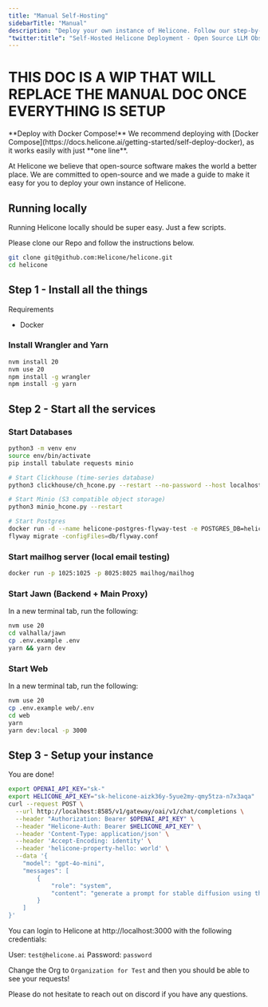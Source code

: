 ```yaml
---
title: "Manual Self-Hosting"
sidebarTitle: "Manual"
description: "Deploy your own instance of Helicone. Follow our step-by-step guide to set up a local, self-hosted version of the LLM observability platform."
"twitter:title": "Self-Hosted Helicone Deployment - Open Source LLM Observability"
---
```


# THIS DOC IS A WIP THAT WILL REPLACE THE MANUAL DOC ONCE EVERYTHING IS SETUP

<Warning>
  **Deploy with Docker Compose!** We recommend deploying with [Docker
  Compose](https://docs.helicone.ai/getting-started/self-deploy-docker), as it
  works easily with just **one line**.
</Warning>

At Helicone we believe that open-source software makes the world a better place. We are committed to open-source and we made a guide to make it easy for you to deploy your own instance of Helicone.

## Running locally

Running Helicone locally should be super easy. Just a few scripts.

Please clone our Repo and follow the instructions below.

```bash
git clone git@github.com:Helicone/helicone.git
cd helicone
```

## Step 1 - Install all the things

Requirements

- Docker

### Install Wrangler and Yarn

```bash
nvm install 20
nvm use 20
npm install -g wrangler
npm install -g yarn
```

## Step 2 - Start all the services

### Start Databases

```bash
python3 -m venv env
source env/bin/activate
pip install tabulate requests minio

# Start Clickhouse (time-series database)
python3 clickhouse/ch_hcone.py --restart --no-password --host localhost

# Start Minio (S3 compatible object storage)
python3 minio_hcone.py --restart

# Start Postgres
docker run -d --name helicone-postgres-flyway-test -e POSTGRES_DB=helicone_test -e POSTGRES_USER=postgres -e POSTGRES_PASSWORD=testpassword -p 54388:5432 -v postgres_flyway_data:/var/lib/postgresql/data postgres:17.4
flyway migrate -configFiles=db/flyway.conf
```

### Start mailhog server (local email testing)

```bash
docker run -p 1025:1025 -p 8025:8025 mailhog/mailhog
```

### Start Jawn (Backend + Main Proxy)

In a new terminal tab, run the following:

```bash
nvm use 20
cd valhalla/jawn
cp .env.example .env
yarn && yarn dev
```

### Start Web

In a new terminal tab, run the following:

```bash
nvm use 20
cp .env.example web/.env
cd web
yarn
yarn dev:local -p 3000
```

## Step 3 - Setup your instance

You are done!

```bash
export OPENAI_API_KEY="sk-"
export HELICONE_API_KEY="sk-helicone-aizk36y-5yue2my-qmy5tza-n7x3aqa"
curl --request POST \
  --url http://localhost:8585/v1/gateway/oai/v1/chat/completions \
  --header "Authorization: Bearer $OPENAI_API_KEY" \
  --header "Helicone-Auth: Bearer $HELICONE_API_KEY" \
  --header 'Content-Type: application/json' \
  --header 'Accept-Encoding: identity' \
  --header 'helicone-property-hello: world' \
  --data '{
    "model": "gpt-4o-mini",
    "messages": [
        {
            "role": "system",
            "content": "generate a prompt for stable diffusion using this article.\n The prompt should instruct the image generation model to generate a image that would be suitable for the main image of the article.\n Therefore, the image should be relevant to the article, while being photorealistic, and safe for work.\n Only include the prompt, and do not include a introduction to the prompt. The entire prompt should be 90 characters or less. Make it as relevant to the image as possible, but do not include people or faces in the prompt."
        }
    ]
}'
```

You can login to Helicone at http://localhost:3000
with the following credentials:

User: `test@helicone.ai`
Password: `password`

Change the Org to `Organization for Test` and then you should be able to see your requests!

Please do not hesitate to reach out on discord if you have any questions.
